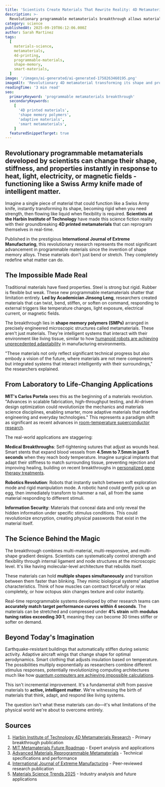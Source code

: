 ```yaml
---
title: 'Scientists Create Materials That Rewrite Reality: 4D Metamaterials Change Shape at Will'
description: >-
  Revolutionary programmable metamaterials breakthrough allows materials to transform their properties and shape in real-time, functioning like biological systems
category: science
publishedAt: 2025-09-19T06:12:06.000Z
author: Sarah Martinez
tags:
  [
    materials-science,
    metamaterials,
    4d-printing,
    programmable-materials,
    shape-memory,
    smart-materials,
  ]
image: '/images/ai-generated/ai-generated-1758263460195.png'
imageAlt: 'Revolutionary 4D metamaterial transforming its shape and properties in real-time, showcasing programmable matter technology in laboratory setting'
readingTime: '3 min read'
seo:
  primaryKeyword: 'programmable metamaterials breakthrough'
  secondaryKeywords:
    [
      '4D printed materials',
      'shape memory polymers',
      'adaptive materials',
      'smart metamaterials',
    ]
  featuredSnippetTarget: true
---
```


## Revolutionary programmable metamaterials developed by scientists can change their shape, stiffness, and properties instantly in response to heat, light, electricity, or magnetic fields - functioning like a Swiss Army knife made of intelligent matter.

Imagine a single piece of material that could function like a Swiss Army knife, instantly transforming its shape, becoming rigid when you need strength, then flowing like liquid when flexibility is required. **Scientists at the Harbin Institute of Technology** have made this science fiction reality with their groundbreaking **4D printed metamaterials** that can reprogram themselves in real-time.

Published in the prestigious **International Journal of Extreme Manufacturing**, this revolutionary research represents the most significant advancement in programmable materials since the invention of shape memory alloys. These materials don't just bend or stretch. They completely redefine what matter can do.

## The Impossible Made Real

Traditional materials have fixed properties. Steel is strong but rigid. Rubber is flexible but weak. These new programmable metamaterials shatter that limitation entirely. **Led by Academician Jinsong Leng**, researchers created materials that can twist, bend, stiffen, or soften on command, responding to external triggers like temperature changes, light exposure, electrical current, or magnetic fields.

The breakthrough lies in **shape memory polymers (SMPs)** arranged in precisely engineered microscopic structures called metamaterials. These aren't just materials. They're intelligent systems that interact with their environment like living tissue, similar to how [humanoid robots are achieving unprecedented adaptability](/technology/humanoid-robots-chatgpt-moment-figure-02-bmw-nvidia-breakthrough) in manufacturing environments.

"These materials not only reflect significant technical progress but also embody a vision of the future, where materials are not mere components but integrated systems that interact intelligently with their surroundings," the researchers explained.

## From Laboratory to Life-Changing Applications

**MIT's Carlos Portela** sees this as the beginning of a materials revolution. "Advances in scalable fabrication, high-throughput testing, and AI-driven design optimization could revolutionize the mechanics and materials science disciplines, enabling smarter, more adaptive materials that redefine engineering and everyday technologies." This represents a paradigm shift as significant as recent advances in [room-temperature superconductor research](/science/room-temperature-superconductor-confirmed).

The real-world applications are staggering:

**Medical Breakthroughs**: Self-tightening sutures that adjust as wounds heal. Smart stents that expand blood vessels from **4.5mm to 7.5mm in just 5 seconds** when they reach body temperature. Imagine surgical implants that adapt their stiffness to match surrounding tissue, preventing rejection and improving healing, building on recent breakthroughs in [personalized gene therapy treatments](/health/doctors-cured-incurable-baby-custom-dna-editing).

**Robotics Revolution**: Robots that instantly switch between soft exploration mode and rigid manipulation mode. A robotic hand could gently pick up an egg, then immediately transform to hammer a nail, all from the same material responding to different stimuli.

**Information Security**: Materials that conceal data and only reveal the hidden information under specific stimulus conditions. This could revolutionize encryption, creating physical passwords that exist in the material itself.

## The Science Behind the Magic

The breakthrough combines multi-material, multi-responsive, and multi-shape gradient designs. Scientists can systematically control strength and flexibility through internal ligament and node structures at the microscopic level. It's like having molecular-level architecture that rebuilds itself.

These materials can hold **multiple shapes simultaneously** and transition between them faster than blinking. They mimic biological systems' adaptive characteristics. Think of how muscles can contract forcefully or relax completely, or how octopus skin changes texture and color instantly.

Real-time reprogrammable systems developed by other research teams can **accurately match target performance curves within 4 seconds**. The materials can be stretched and compressed under **4% strain** with **modulus tuning ratios exceeding 30:1**, meaning they can become 30 times stiffer or softer on demand.

## Beyond Today's Imagination

Earthquake-resistant buildings that automatically stiffen during seismic activity. Adaptive aircraft wings that change shape for optimal aerodynamics. Smart clothing that adjusts insulation based on temperature. The possibilities multiply exponentially as researchers combine different stimulus responses, potentially revolutionizing computing architectures much like how [quantum computers are achieving impossible calculations](/technology/quantum-computing-2025-commercial-breakthrough).

This isn't incremental improvement. It's a fundamental shift from passive materials to **active, intelligent matter**. We're witnessing the birth of materials that think, adapt, and respond like living systems.

The question isn't what these materials can do—it's what limitations of the physical world we're about to overcome entirely.

## Sources

1. [Harbin Institute of Technology 4D Metamaterials Research](https://bioengineer.org/transforming-the-static-hit-researchers-unveil-programmable-4d-printed-metamaterials-capable-of-adaptive-functionality/) - Primary breakthrough publication
2. [MIT Metamaterials Future Roadmap](https://news.mit.edu/2025/mapping-future-metamaterials-0327) - Expert analysis and applications
3. [Advanced Materials Reprogrammable Metamaterials](https://advanced.onlinelibrary.wiley.com/doi/10.1002/adma.202410865) - Technical specifications and performance
4. [International Journal of Extreme Manufacturing](https://iopscience.iop.org/journal/2631-7990) - Peer-reviewed research publication
5. [Materials Science Trends 2025](https://www.cas.org/resources/cas-insights/materials-science-trends-2025) - Industry analysis and future applications

